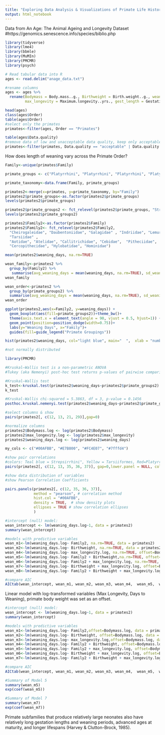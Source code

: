 ---
title: "Exploring Data Analysis & Visualizations of Primate Life Histories"
output: html_notebook
---

Data from An Age: The Animal Ageing and Longevity Dataset
#https://genomics.senescence.info/species/biblio.php 


```{r, include=FALSE}
library(tidyverse)
library(lme4)
library(bbmle)
library(MuMIn)
library(PMCMR)
library(psych)

# Read tabular data into R
ages <- read.delim("anage_data.txt")

#rename columns
ages <- ages %>%
  rename(Bodymass = Body.mass..g., Birthweight = Birth.weight..g., weaning_days = Weaning..days., 
         max_longevity = Maximum.longevity..yrs., gest_length = Gestation.Incubation..days.)

```

```{r}
head(ages)
class(ages$Order)
table(ages$Order)
#select only the primates
primates<-filter(ages, Order == "Primates")

table(ages$Data.quality)
#remove data of low and unacceptable data quality, keep only acceptable and high data quality
primates<-filter(primates, Data.quality == "acceptable" | Data.quality == "high")
```

How does length of weaning vary across the Primate Order?

```{r}
Family<-unique(primates$Family)

primate_groups <- c("Platyrrhini", "Platyrrhini", "Platyrrhini", "Platyrrhini", "Catarrhini", "Strepsirrhini", "Strepsirrhini", "Strepsirrhini", "Catarrhini", "Catarrhini","Strepsirrhini", "Strepsirrhini", "Strepsirrhini", "Platyrrhini", "Tarsiiformes")

primate_taxonomy<-data.frame(Family, primate_groups)

primates2<-merge(x=primates, y=primate_taxonomy, by="Family")
primates2$primate_groups<-as.factor(primates2$primate_groups)
levels(primates2$primate_groups)

primates2$primate_groups2 <- fct_relevel(primates2$primate_groups, "Strepsirrhini", "Tarsiiformes", "Platyrrhini", "Catarrhini")
levels(primates2$primate_groups2)

primates2$Family2<-as.factor(primates2$Family)
primates2$Family2<- fct_relevel(primates2$Family2, 
  "Cheirogaleidae", "Daubentoniidae", "Galagidae" , "Indriidae", "Lemuridae", "Lorisidae",
  "Tarsiidae" , 
  "Aotidae", "Atelidae", "Callitrichidae", "Cebidae",  "Pitheciidae",        
  "Cercopithecidae", "Hylobatidae", "Hominidae")

```

```{r}

mean(primates2$weaning_days, na.rm=TRUE)

wean_family<-primates2 %>% 
  group_by(Family2) %>%
   summarise(avg_weaning_days = mean(weaning_days, na.rm=TRUE), sd_weaning_days = sd(weaning_days, na.rm=TRUE))
wean_family

wean_order<-primates2 %>% 
  group_by(primate_groups2) %>%
  summarise(avg_weaning_days = mean(weaning_days, na.rm=TRUE), sd_weaning_days = sd(weaning_days, na.rm=TRUE))
wean_order

```

```{r, include=FALSE}
ggplot(primates2,aes(x=Family2, y=weaning_days)) + 
  geom_boxplot(aes(fill=primate_groups2))+theme_bw()+
  theme(axis.text.x = element_text(angle = 90, vjust = 0.5, hjust=1)) +
  geom_point(position=position_dodge(width=0.75))+
  labs(y="Weaning Days", x="Family")+
  guides(fill=guide_legend("Primate Groupings")) 

```

```{r}
hist(primates2$weaning_days, col="light blue", main="  ",  xlab = "number of days to weaning in Primates")

#not normally distributed
```

```{r}
library(PMCMR)

#Kruskal–Wallis test is a non-parametric ANOVA
#Tukey (aka Nemenyi) post-hoc test returns p-values of pairwise comparisons

#Kruskal–Wallis test 
k_test<-kruskal.test(primates2$weaning_days~primates2$primate_groups2)
k_test

#Kruskal-Wallis chi-squared = 5.3863, df = 3, p-value = 0.1456
posthoc.kruskal.nemenyi.test(primates2$weaning_days~primates2$primate_groups2, dist =c("Tukey"))

```

```{r}
#select columns & show 
pairs(primates2[, c(12, 13, 21, 29)],gap=0)

#normalize columns
primates2$Bodymass.log <- log(primates2$Bodymass)
primates2$max_longevity.log <- log(primates2$max_longevity)
primates2$weaning_days.log <- log(primates2$weaning_days)

my_cols <- c("#00AFBB", "#E7B800", "#FC4E07", "#7fffd4") 

#show pair correlations 
#colors: Teal blue = Strepsirrhini", Yellow = Tarsiiformes, Red=Platyrrhini, Aqua Green = Catarrhini
pairs(primates2[, c(12, 13, 35, 36, 37)], gap=0,lower.panel = NULL, col = my_cols[primates2$primate_groups2], pch = 19,  cex = 1.5)

```

```{r}
#show data distribution of variables 
#show Pearson Correlation Coefficients

pairs.panels(primates2[, c(12, 35, 36, 37)], 
             method = "pearson", # correlation method
             hist.col = "#00AFBB",
             density = TRUE,  # show density plots
             ellipses = TRUE # show correlation ellipses
             )

```

```{r}
#intercept (null) model:
wean_intercept <- lm(weaning_days.log~1, data = primates2) 
summary(wean_intercept)

#models with predictive variables
wean_m1<-lm(weaning_days.log~ Family2, na.rm=TRUE, data = primates2)
wean_m2<-lm(weaning_days.log~ Birthweight, na.rm=TRUE, data = primates2)
wean_m4<-lm(weaning_days.log~ max_longevity.log, na.rm=TRUE, offset=Bodymass.log,data = primates2)
wean_m5<-lm(weaning_days.log~ Family2 + Birthweight,na.rm=TRUE, offset=Bodymass.log, data = primates2)
wean_m6<-lm(weaning_days.log~ Family2 + max_longevity.log, na.rm=TRUE, data = primates2)
wean_m7<-lm(weaning_days.log~ Birthweight + max_longevity.log, offset=Bodymass.log, na.rm=TRUE, data = primates2)
wean_m8<-lm(weaning_days.log~ Family2 + Birthweight + max_longevity.log, offset=Bodymass.log,  na.rm=TRUE, data = primates2)

#compare AIC
AICtab(wean_intercept, wean_m1, wean_m2, wean_m3, wean_m4,  wean_m5,  wean_m6,  wean_m7,  wean_m8, weights=TRUE, logLik=TRUE, base=TRUE)

```

Linear model with log-transformed variables (Max Longevity, Days to Weaning), primate body weight was set as an offset.  

```{r}
#intercept (null) model:
wean_intercept <- lm(weaning_days.log~1, data = primates2) 
summary(wean_intercept)

#models with predictive variables
wean_m1<-lm(weaning_days.log~ Family2,offset=Bodymass.log, data = primates2)
wean_m2<-lm(weaning_days.log~ Birthweight, offset=Bodymass.log, data = primates2)
wean_m3<-lm(weaning_days.log~ max_longevity.log,offset=Bodymass.log, data = primates2)
wean_m4<-lm(weaning_days.log~ Family2 + Birthweight, offset=Bodymass.log, data = primates2)
wean_m5<-lm(weaning_days.log~ Family2 + max_longevity.log, offset=Bodymass.log, data = primates2)
wean_m6<-lm(weaning_days.log~ Birthweight + max_longevity.log, offset=Bodymass.log, data = primates2)
wean_m7<-lm(weaning_days.log~ Family2 + Birthweight + max_longevity.log, offset=Bodymass.log, data = primates2)

#compare AIC
AICtab(wean_intercept, wean_m1, wean_m2, wean_m3, wean_m4,  wean_m5,  wean_m6,  wean_m7, weights=TRUE, logLik=TRUE, base=TRUE)

```

```{r}
#Summary of Model 5
summary(wean_m5)
exp(coef(wean_m5))

#Summary of Model 7
summary(wean_m7)
exp(coef(wean_m7))
```

Primate subfamilies that produce relatively large neonates also have relatively long gestation lengths and weaning periods, advanced ages at maturity, and longer lifespans (Harvey & Clutton-Brock, 1985).